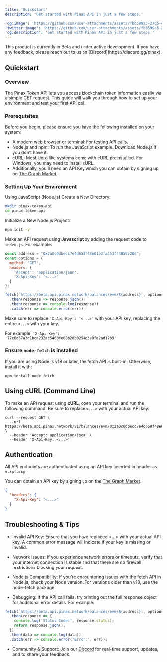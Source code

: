 ```yaml
---
title: 'Quickstart'
description: 'Get started with Pinax API in just a few steps.'

'og:image': 'https://github.com/user-attachments/assets/fbb599a5-27d5-4c77-8c04-698d836c8f64'
'twitter:image': 'https://github.com/user-attachments/assets/fbb599a5-27d5-4c77-8c04-698d836c8f64'
'og:description': 'Get started with Pinax API in just a few steps.'
---
```


<Note>
  This product is currently in Beta and under active development.
  If you have any feedback, please reach out to us on [Discord](https://discord.gg/pinax).
</Note>

## Quickstart

### Overview
The Pinax Token API lets you access blockchain token information easily via a simple GET request. This guide will walk you through how to set up your environment and test your first API call.

### Prerequisites
Before you begin, please ensure you have the following installed on your system:

- A modern web browser or terminal: For testing API calls.
- Node.js and npm: To run the JavaScript example. Download Node.js if you don’t have it.
- cURL: Most Unix-like systems come with cURL preinstalled. For Windows, you may need to install cURL.
- Additionally, you’ll need an API Key which you can obtain by signing up on [The Graph Market](https://thegraph.market/).

### Setting Up Your Environment
Using JavaScript (Node.js)
Create a New Directory:

```bash
mkdir pinax-token-api
cd pinax-token-api
```
Initialize a New Node.js Project:

```bash
npm init -y
```

Make an API request using **Javascript** by adding the request code to `index.js`. For example:
```javascript index.js
const address = "0x2a0c0dbecc7e4d658f48e01e3fa353f44050c208";
const options = {
  method: 'GET',
  headers: {
    'Accept': 'application/json',
    'X-Api-Key': '<...>'
  }
};

fetch(`https://beta.api.pinax.network/balances/evm/${address}`, options)
  .then(response => response.json())
  .then(response => console.log(response))
  .catch(err => console.error(err));
```
Make sure to replace `'X-Api-Key': '<...>'` with your API key, replacing the entire `<...>` with your key. 

For example: `'X-Api-Key': '77c6d67a3d1bca232ac5460fe08b2db0294c3e8fe2ad17b9'`

### Ensure `node-fetch` is installed
If you are using Node.js v18 or later, the fetch API is built-in. Otherwise, install it with:

```bash
npm install node-fetch
```

## Using cURL (Command Line)
To make an API request using **cURL**, open your terminal and run the following command. Be sure to replace `<...>` with your actual API key:

```curl
curl --request GET \
  --url https://beta.api.pinax.network/v1/balances/evm/0x2a0c0dbecc7e4d658f48e01e3fa353f44050c208 \
  --header 'Accept: application/json' \
  --header 'X-Api-Key: <...>'
```

## Authentication

All API endpoints are authenticated using an API key inserted in header as `X-Api-Key`.

You can obtain an API key by signing up on the [The Graph Market](https://thegraph.market/).

```json
{
  "headers": {
    "X-Api-Key": "<...>"
  }
}
```

## Troubleshooting & Tips

- Invalid API Key:
Ensure that you have replaced <...> with your actual API key. A common error message will indicate if your key is missing or invalid.

- Network Issues:
If you experience network errors or timeouts, verify that your internet connection is stable and that there are no firewall restrictions blocking your request.

- Node.js Compatibility:
If you’re encountering issues with the fetch API in Node.js, check your Node version. For versions older than v18, use the node-fetch package.

- Debugging:
If the API call fails, try printing out the full response object for additional error details. For example:
```javascript index.js
fetch(`https://beta.api.pinax.network/balances/evm/${address}`, options)
  .then(response => {
    console.log('Status Code:', response.status);
    return response.json();
  })
  .then(data => console.log(data))
  .catch(err => console.error('Error:', err));
```

- Community & Support:
Join our [Discord](https://discord.gg/pinax) for real-time support, updates, and to share your feedback.
